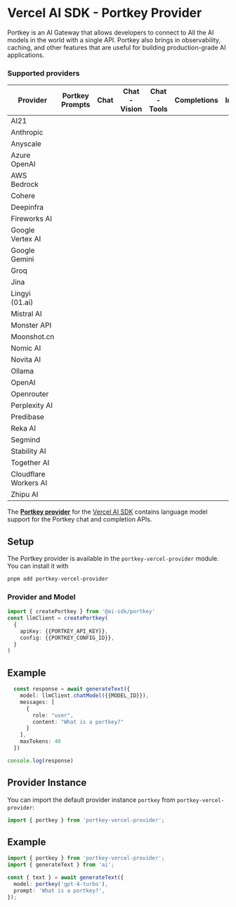 # Vercel AI SDK - Portkey Provider

Portkey is an AI Gateway that allows developers to connect to All the AI models in the world with a single API.
Portkey also brings in observability, caching, and other features that are useful for building production-grade AI applications.

### Supported providers

| Provider | Portkey Prompts | Chat | Chat - Vision | Chat - Tools | Completions | Images | Audio | Fine-tuning | Batch | Files | Moderations | Assistants |
| -------- | --------------- | ---- | ------------- | ------------ | ----------- | ------ | ----- | ----------- | ----- | ----- | ----------- | ---------- |
| AI21 | <Check size={18} /> | <Check size={18} /> | <Cross size={18} /> | <Cross size={18} /> | <Check size={18} /> | <Cross size={18} /> | <Cross size={18} /> | <Cross size={18} /> | <Cross size={18} /> | <Cross size={18} /> | <Cross size={18} /> | <Cross size={18} /> |
| Anthropic | <Check size={18} /> | <Check size={18} /> | <Check size={18} /> | <Check size={18} /> | <Check size={18} /> | <Cross size={18} /> | <Cross size={18} /> | <Cross size={18} /> | <Cross size={18} /> | <Cross size={18} /> | <Cross size={18} /> | <Cross size={18} /> |
| Anyscale | <Check size={18} /> | <Check size={18} /> | <Cross size={18} /> | <Check size={18} /> | <Check size={18} /> | <Cross size={18} /> | <Cross size={18} /> | <Cross size={18} /> | <Cross size={18} /> | <Cross size={18} /> | <Cross size={18} /> | <Cross size={18} /> |
| Azure OpenAI | <Check size={18} /> | <Check size={18} /> | <Check size={18} /> | <Check size={18} /> | <Check size={18} /> | <Check size={18} /> | <Cross size={18} /> | <Cross size={18} /> | <Cross size={18} /> | <Cross size={18} /> | <Cross size={18} /> | <Cross size={18} /> |
| AWS Bedrock | <Check size={18} /> | <Check size={18} /> | <Check size={18} /> | <Check size={18} /> | <Check size={18} /> | <Check size={18} /> | <Cross size={18} /> | <Cross size={18} /> | <Cross size={18} /> | <Cross size={18} /> | <Cross size={18} /> | <Cross size={18} /> |
| Cohere | <Cross size={18} /> | <Check size={18} /> | <Cross size={18} /> | <Cross size={18} /> | <Check size={18} /> | <Cross size={18} /> | <Cross size={18} /> | <Cross size={18} /> | <Cross size={18} /> | <Cross size={18} /> | <Cross size={18} /> | <Cross size={18} /> |
| Deepinfra | <Cross size={18} /> | <Check size={18} /> | <Cross size={18} /> | <Cross size={18} /> | <Cross size={18} /> | <Cross size={18} /> | <Cross size={18} /> | <Cross size={18} /> | <Cross size={18} /> | <Cross size={18} /> | <Cross size={18} /> | <Cross size={18} /> |
| Fireworks AI | <Check size={18} /> | <Check size={18} /> | <Cross size={18} /> | <Check size={18} /> | <Check size={18} /> | <Check size={18} /> | <Check size={18} /> | <Cross size={18} /> | <Cross size={18} /> | <Cross size={18} /> | <Cross size={18} /> | <Cross size={18} /> |
| Google Vertex AI | <Cross size={18} /> | <Check size={18} /> | <Cross size={18} /> | <Check size={18} /> | <Cross size={18} /> | <Cross size={18} /> | <Cross size={18} /> | <Cross size={18} /> | <Cross size={18} /> | <Cross size={18} /> | <Cross size={18} /> | <Cross size={18} /> |
| Google Gemini | <Check size={18} /> | <Check size={18} /> | <Check size={18} /> | <Check size={18} /> | <Cross size={18} /> | <Cross size={18} /> | <Cross size={18} /> | <Cross size={18} /> | <Cross size={18} /> | <Cross size={18} /> | <Cross size={18} /> | <Cross size={18} /> |
| Groq | <Check size={18} /> | <Check size={18} /> | <Cross size={18} /> | <Check size={18} /> | <Cross size={18} /> | <Cross size={18} /> | <Check size={18} /> | <Cross size={18} /> | <Cross size={18} /> | <Cross size={18} /> | <Cross size={18} /> | <Cross size={18} /> |
| Jina | <Cross size={18} /> | <Cross size={18} /> | <Cross size={18} /> | <Cross size={18} /> | <Cross size={18} /> | <Cross size={18} /> | <Cross size={18} /> | <Cross size={18} /> | <Cross size={18} /> | <Cross size={18} /> | <Cross size={18} /> | <Cross size={18} /> |
| Lingyi (01.ai) | <Cross size={18} /> | <Check size={18} /> | <Cross size={18} /> | <Cross size={18} /> | <Cross size={18} /> | <Cross size={18} /> | <Cross size={18} /> | <Cross size={18} /> | <Cross size={18} /> | <Cross size={18} /> | <Cross size={18} /> | <Cross size={18} /> |
| Mistral AI | <Check size={18} /> | <Check size={18} /> | <Cross size={18} /> | <Cross size={18} /> | <Cross size={18} /> | <Cross size={18} /> | <Cross size={18} /> | <Cross size={18} /> | <Cross size={18} /> | <Cross size={18} /> | <Cross size={18} /> | <Cross size={18} /> |
| Monster API | <Cross size={18} /> | <Check size={18} /> | <Cross size={18} /> | <Cross size={18} /> | <Cross size={18} /> | <Cross size={18} /> | <Cross size={18} /> | <Cross size={18} /> | <Cross size={18} /> | <Cross size={18} /> | <Cross size={18} /> | <Cross size={18} /> |
| Moonshot.cn | <Cross size={18} /> | <Check size={18} /> | <Cross size={18} /> | <Cross size={18} /> | <Cross size={18} /> | <Cross size={18} /> | <Cross size={18} /> | <Cross size={18} /> | <Cross size={18} /> | <Cross size={18} /> | <Cross size={18} /> | <Cross size={18} /> |
| Nomic AI | <Cross size={18} /> | <Cross size={18} /> | <Cross size={18} /> | <Cross size={18} /> | <Cross size={18} /> | <Cross size={18} /> | <Cross size={18} /> | <Cross size={18} /> | <Cross size={18} /> | <Cross size={18} /> | <Cross size={18} /> | <Cross size={18} /> |
| Novita AI | <Cross size={18} /> | <Check size={18} /> | <Cross size={18} /> | <Cross size={18} /> | <Check size={18} /> | <Cross size={18} /> | <Cross size={18} /> | <Cross size={18} /> | <Cross size={18} /> | <Cross size={18} /> | <Cross size={18} /> | <Cross size={18} /> |
| Ollama | <Cross size={18} /> | <Check size={18} /> | <Cross size={18} /> | <Cross size={18} /> | <Cross size={18} /> | <Cross size={18} /> | <Cross size={18} /> | <Cross size={18} /> | <Cross size={18} /> | <Cross size={18} /> | <Cross size={18} /> | <Cross size={18} /> |
| OpenAI | <Check size={18} /> | <Check size={18} /> | <Check size={18} /> | <Check size={18} /> | <Check size={18} /> | <Check size={18} /> | <Check size={18} /> | <Check size={18} /> | <Check size={18} /> | <Check size={18} /> | <Check size={18} /> | <Check size={18} /> |
| Openrouter | <Cross size={18} /> | <Check size={18} /> | <Cross size={18} /> | <Cross size={18} /> | <Cross size={18} /> | <Cross size={18} /> | <Cross size={18} /> | <Cross size={18} /> | <Cross size={18} /> | <Cross size={18} /> | <Cross size={18} /> | <Cross size={18} /> |
| Perplexity AI | <Check size={18} /> | <Check size={18} /> | <Cross size={18} /> | <Cross size={18} /> | <Cross size={18} /> | <Cross size={18} /> | <Cross size={18} /> | <Cross size={18} /> | <Cross size={18} /> | <Cross size={18} /> | <Cross size={18} /> | <Cross size={18} /> |
| Predibase | <Cross size={18} /> | <Check size={18} /> | <Cross size={18} /> | <Cross size={18} /> | <Cross size={18} /> | <Cross size={18} /> | <Cross size={18} /> | <Cross size={18} /> | <Cross size={18} /> | <Cross size={18} /> | <Cross size={18} /> | <Cross size={18} /> |
| Reka AI | <Cross size={18} /> | <Check size={18} /> | <Cross size={18} /> | <Cross size={18} /> | <Cross size={18} /> | <Cross size={18} /> | <Cross size={18} /> | <Cross size={18} /> | <Cross size={18} /> | <Cross size={18} /> | <Cross size={18} /> | <Cross size={18} /> |
| Segmind | <Cross size={18} /> | <Cross size={18} /> | <Cross size={18} /> | <Cross size={18} /> | <Cross size={18} /> | <Check size={18} /> | <Cross size={18} /> | <Cross size={18} /> | <Cross size={18} /> | <Cross size={18} /> | <Cross size={18} /> | <Cross size={18} /> |
| Stability AI | <Cross size={18} /> | <Cross size={18} /> | <Cross size={18} /> | <Cross size={18} /> | <Cross size={18} /> | <Check size={18} /> | <Cross size={18} /> | <Cross size={18} /> | <Cross size={18} /> | <Cross size={18} /> | <Cross size={18} /> | <Cross size={18} /> |
| Together AI | <Check size={18} /> | <Check size={18} /> | <Cross size={18} /> | <Check size={18} /> | <Check size={18} /> | <Cross size={18} /> | <Cross size={18} /> | <Cross size={18} /> | <Cross size={18} /> | <Check size={18} /> | <Cross size={18} /> | <Cross size={18} /> |
| Cloudflare Workers AI | <Cross size={18} /> | <Check size={18} /> | <Cross size={18} /> | <Cross size={18} /> | <Check size={18} /> | <Cross size={18} /> | <Cross size={18} /> | <Cross size={18} /> | <Cross size={18} /> | <Cross size={18} /> | <Cross size={18} /> | <Cross size={18} /> |
| Zhipu AI | <Cross size={18} /> | <Check size={18} /> | <Cross size={18} /> | <Cross size={18} /> | <Cross size={18} /> | <Cross size={18} /> | <Cross size={18} /> | <Cross size={18} /> | <Cross size={18} /> | <Cross size={18} /> | <Cross size={18} /> | <Cross size={18} /> |

The **[Portkey provider](https://sdk.vercel.ai/providers/community-providers/portkey)** for the [Vercel AI SDK](https://sdk.vercel.ai/docs)
contains language model support for the Portkey chat and completion APIs.

## Setup

The Portkey provider is available in the `portkey-vercel-provider` module. You can install it with

```bash
pnpm add portkey-vercel-provider
```

### Provider and Model

```ts
import { createPortkey } from '@ai-sdk/portkey'
const llmClient = createPortkey(
  {
    apiKey: {{PORTKEY_API_KEY}},
    config: {{PORTKEY_CONFIG_ID}},
  }
)
```

## Example

```ts
  const response = await generateText({
    model: llmClient.chatModel({{MODEL_ID}}),
    messages: [
      {
        role: "user",
        content: "What is a portkey?"
      }
    ],
    maxTokens: 40
  })

console.log(response)
```

## Provider Instance

You can import the default provider instance `portkey` from `portkey-vercel-provider`:

```ts
import { portkey } from 'portkey-vercel-provider';
```

## Example

```ts
import { portkey } from 'portkey-vercel-provider';
import { generateText } from 'ai';

const { text } = await generateText({
  model: portkey('gpt-4-turbo'),
  prompt: 'What is a portkey?',
});
```
